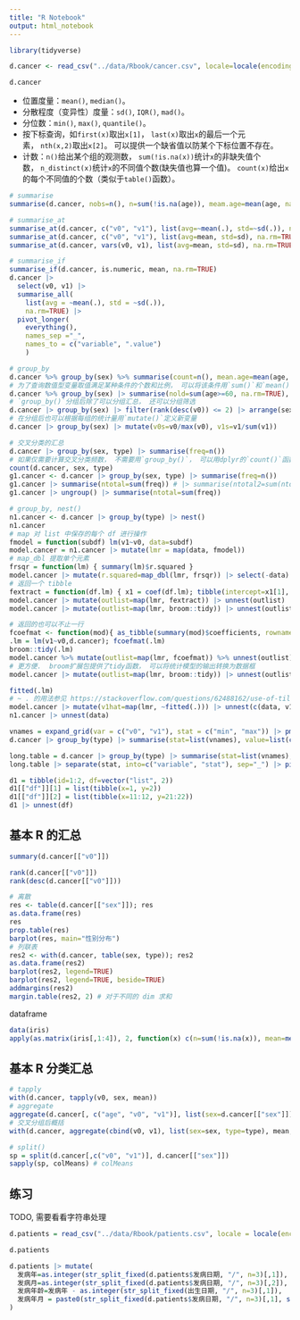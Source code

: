 ```yaml
---
title: "R Notebook"
output: html_notebook
---
```


```r
library(tidyverse)
```

```r
d.cancer <- read_csv("../data/Rbook/cancer.csv", locale=locale(encoding = "GBK"))
```

```r
d.cancer
```

*   位置度量：`mean()`, `median()`。
*   分散程度（变异性）度量：`sd()`, `IQR()`, `mad()`。
*   分位数：`min()`, `max()`, `quantile()`。
*   按下标查询，如`first(x)`取出`x[1]`， `last(x)`取出`x`的最后一个元素， `nth(x,2)`取出`x[2]`。 可以提供一个缺省值以防某个下标位置不存在。
*   计数：`n()`给出某个组的观测数， `sum(!is.na(x))`统计`x`的非缺失值个数， `n_distinct(x)`统计`x`的不同值个数(缺失值也算一个值)。 `count(x)`给出`x`的每个不同值的个数（类似于`table()`函数）。

```r
# summarise
summarise(d.cancer, nobs=n(), n=sum(!is.na(age)), meam.age=mean(age, na.rm=TRUE), sd.age=sd(age, na.rm=TRUE))

# summarise_at
summarise_at(d.cancer, c("v0", "v1"), list(avg=~mean(.), std=~sd(.)), na.rm=TRUE) # ~f(.) 表示自定义无名函数, . 表示自变量/参数
summarise_at(d.cancer, c("v0", "v1"), list(avg=mean, std=sd), na.rm=TRUE) # 这样也行
summarise_at(d.cancer, vars(v0, v1), list(avg=mean, std=sd), na.rm=TRUE) # 注意第二个参数筛选的是字符串

# summarise_if
summarise_if(d.cancer, is.numeric, mean, na.rm=TRUE)
d.cancer |>
  select(v0, v1) |>
  summarise_all(
    list(avg = ~mean(.), std = ~sd(.)), 
    na.rm=TRUE) |>
  pivot_longer(
    everything(),
    names_sep ="_",
    names_to = c("variable", ".value")
    )

# group_by
d.cancer %>% group_by(sex) %>% summarise(count=n(), mean.age=mean(age, na.rm=TRUE))
# 为了查询数值型变量取值满足某种条件的个数和比例， 可以将该条件用`sum()`和`mean()`函数统计
d.cancer %>% group_by(sex) |> summarise(nold=sum(age>=60, na.rm=TRUE), pold=nold/n())
# `group_by()`分组后除了可以分组汇总， 还可以分组筛选
d.cancer |> group_by(sex) |> filter(rank(desc(v0)) <= 2) |> arrange(sex, desc(v0))
# 在分组后也可以根据每组的统计量用`mutate()`定义新变量
d.cancer |> group_by(sex) |> mutate(v0s=v0/max(v0), v1s=v1/sum(v1))

# 交叉分类的汇总
d.cancer |> group_by(sex, type) |> summarise(freq=n())
# 如果仅需要计算交叉分类频数， 不需要用`group_by()`， 可以用dplyr的`count()`函数
count(d.cancer, sex, type)
g1.cancer <- d.cancer |> group_by(sex, type) |> summarise(freq=n()) 
g1.cancer |> summarise(ntotal=sum(freq)) # |> summarise(ntotal2=sum(ntotal))
g1.cancer |> ungroup() |> summarise(ntotal=sum(freq))
```


```r
# group_by, nest()
n1.cancer <- d.cancer |> group_by(type) |> nest()
n1.cancer
# map 对 list 中保存的每个 df 进行操作
fmodel = function(subdf) lm(v1~v0, data=subdf)
model.cancer = n1.cancer |> mutate(lmr = map(data, fmodel))
# map_dbl 提取单个元素
frsqr = function(lm) { summary(lm)$r.squared }
model.cancer |> mutate(r.squared=map_dbl(lmr, frsqr)) |> select(-data) # map_dbl 返回一个元素
# 返回一个 tibble
fextract = function(df.lm) { x1 = coef(df.lm); tibble(intercept=x1[1], v0=x1[2], r.squared=summary(df.lm)$r.squared) }
model.cancer |> mutate(outlist=map(lmr, fextract)) |> unnest(outlist)
model.cancer |> mutate(outlist=map(lmr, broom::tidy)) |> unnest(outlist)

# 返回的也可以不止一行
fcoefmat <- function(mod){ as_tibble(summary(mod)$coefficients, rownames="term") }
.lm = lm(v1~v0,d.cancer); fcoefmat(.lm)
broom::tidy(.lm)
model.cancer %>% mutate(outlist=map(lmr, fcoefmat)) %>% unnest(outlist)
# 更方便.  broom扩展包提供了tidy函数， 可以将统计模型的输出转换为数据框
model.cancer |> mutate(outlist=map(lmr, broom::tidy)) |> unnest(outlist)

fitted(.lm)
# ~ . 的用法参见 https://stackoverflow.com/questions/62488162/use-of-tilde-and-period-in-r
model.cancer |> mutate(v1hat=map(lmr, ~fitted(.))) |> unnest(c(data, v1hat))
n1.cancer |> unnest(data)

vnames = expand_grid(var = c("v0", "v1"), stat = c("min", "max")) |> pmap_chr(paste, sep="_")
d.cancer |> group_by(type) |> summarise(stat=list(vnames), value=list(c(range(v0), range(v1)))) |> unnest(c(stat, value))
```
```r
long.table = d.cancer |> group_by(type) |> summarise(stat=list(vnames), value=list(c(range(v0), range(v1)))) |> unnest(c(stat, value))
long.table |> separate(stat, into=c("variable", "stat"), sep="_") |> pivot_wider(names_from="stat", values_from="value")
```

```r
d1 = tibble(id=1:2, df=vector("list", 2))
d1[["df"]][1] = list(tibble(x=1, y=2))
d1[["df"]][2] = list(tibble(x=11:12, y=21:22))
d1 |> unnest(df)
```



## 基本 R 的汇总

```r
summary(d.cancer[["v0"]])

rank(d.cancer[["v0"]])
rank(desc(d.cancer[["v0"]]))

# 离散
res <- table(d.cancer[["sex"]]); res
as.data.frame(res)
res
prop.table(res)
barplot(res, main="性别分布")
# 列联表
res2 <- with(d.cancer, table(sex, type)); res2
as.data.frame(res2)
barplot(res2, legend=TRUE)
barplot(res2, legend=TRUE, beside=TRUE)
addmargins(res2)
margin.table(res2, 2) # 对于不同的 dim 求和
```

dataframe

```r
data(iris)
apply(as.matrix(iris[,1:4]), 2, function(x) c(n=sum(!is.na(x)), mean=mean(x, na.rm=TRUE), sd=sd(x, na.rm=TRUE)))
```

## 基本 R 分类汇总

```r
# tapply
with(d.cancer, tapply(v0, sex, mean))
# aggregate
aggregate(d.cancer[, c("age", "v0", "v1")], list(sex=d.cancer[["sex"]]), mean, na.rm=TRUE)
# 交叉分组后概括
with(d.cancer, aggregate(cbind(v0, v1), list(sex=sex, type=type), mean, na.rm=TRUE))

# split()
sp = split(d.cancer[,c("v0", "v1")], d.cancer[["sex"]])
sapply(sp, colMeans) # colMeans
```


## 练习

TODO, 需要看看字符串处理

```r
d.patients = read_csv("../data/Rbook/patients.csv", locale = locale(encoding = "GBK"))
```

```r
d.patients
```
```r
d.patients |> mutate(
  发病年=as.integer(str_split_fixed(d.patients$发病日期, "/", n=3)[,1]),
  发病月=as.integer(str_split_fixed(d.patients$发病日期, "/", n=3)[,2]),
  发病年龄=发病年 - as.integer(str_split_fixed(出生日期, "/", n=3)[,1]),
  发病年月 = paste0(str_split_fixed(d.patients$发病日期, "/", n=3)[,1], str_split_fixed(d.patients$发病日期, "/", n=3)[,2]),
)
```

